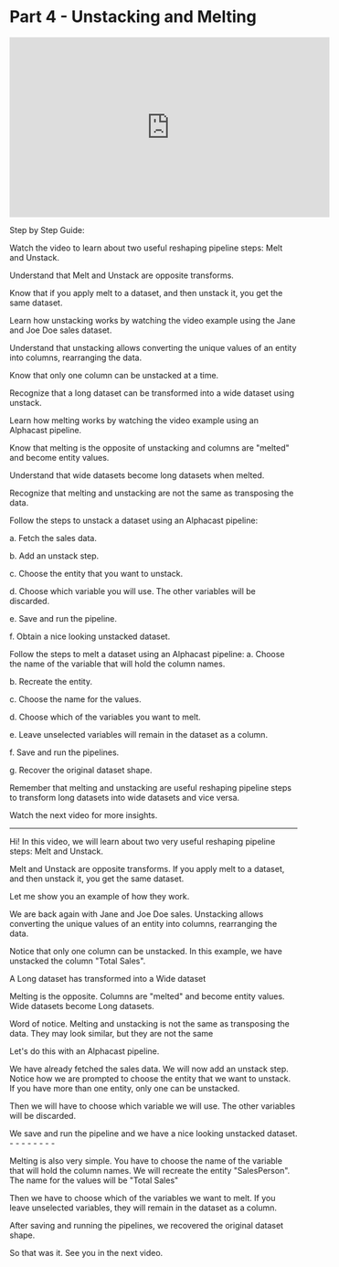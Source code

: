 # Part 4 - Unstacking and Melting

<iframe width="560" height="315" src="https://www.youtube.com/embed/TpB79T6pOm8" title="YouTube video player" frameborder="0" allow="accelerometer; autoplay; clipboard-write; encrypted-media; gyroscope; picture-in-picture; web-share" allowfullscreen></iframe>


Step by Step Guide:

Watch the video to learn about two useful reshaping pipeline steps: Melt and Unstack.

Understand that Melt and Unstack are opposite transforms.

Know that if you apply melt to a dataset, and then unstack it, you get the same dataset.

Learn how unstacking works by watching the video example using the Jane and Joe Doe sales dataset.

Understand that unstacking allows converting the unique values of an entity into columns, rearranging the data.

Know that only one column can be unstacked at a time.

Recognize that a long dataset can be transformed into a wide dataset using unstack.

Learn how melting works by watching the video example using an Alphacast pipeline.

Know that melting is the opposite of unstacking and columns are "melted" and become entity values.

Understand that wide datasets become long datasets when melted.

Recognize that melting and unstacking are not the same as transposing the data.

Follow the steps to unstack a dataset using an Alphacast pipeline:

a. Fetch the sales data.

b. Add an unstack step.

c. Choose the entity that you want to unstack.

d. Choose which variable you will use. The other variables will be discarded.

e. Save and run the pipeline.

f. Obtain a nice looking unstacked dataset.

Follow the steps to melt a dataset using an Alphacast pipeline:
a. Choose the name of the variable that will hold the column names.

b. Recreate the entity.

c. Choose the name for the values.

d. Choose which of the variables you want to melt.

e. Leave unselected variables will remain in the dataset as a column.

f. Save and run the pipelines.

g. Recover the original dataset shape.

Remember that melting and unstacking are useful reshaping pipeline steps to transform long datasets into wide datasets and vice versa.

Watch the next video for more insights.

------------------------

Hi! In this video, we will learn about two very useful reshaping pipeline steps: Melt and Unstack.

Melt and Unstack are opposite transforms. If you apply melt to a dataset, and then unstack it, you get the same dataset.

Let me show you an example of how they work.

We are back again with Jane and Joe Doe sales. Unstacking allows converting the unique values of an entity into columns, rearranging the data.

Notice that only one column can be unstacked. In this example, we have unstacked the column "Total Sales".

A Long dataset has transformed into a Wide dataset

Melting is the opposite. Columns are "melted" and become entity values. Wide datasets become Long datasets.

Word of notice. Melting and unstacking is not the same as transposing the data. They may look similar, but they are not the same

Let's do this with an Alphacast pipeline.

We have already fetched the sales data. We will now add an unstack step. Notice how we are prompted to choose the entity that we want to unstack. If you have more than one entity, only one can be unstacked.

Then we will have to choose which variable we will use. The other variables will be discarded.

We save and run the pipeline and we have a nice looking unstacked dataset. - - - - - - - -

Melting is also very simple. You have to choose the name of the variable that will hold the column names. We will recreate the entity "SalesPerson". The name for the values will be "Total Sales"

Then we have to choose which of the variables we want to melt. If you leave unselected variables, they will remain in the dataset as a column.

After saving and running the pipelines, we recovered the original dataset shape.

So that was it. See you in the next video.
